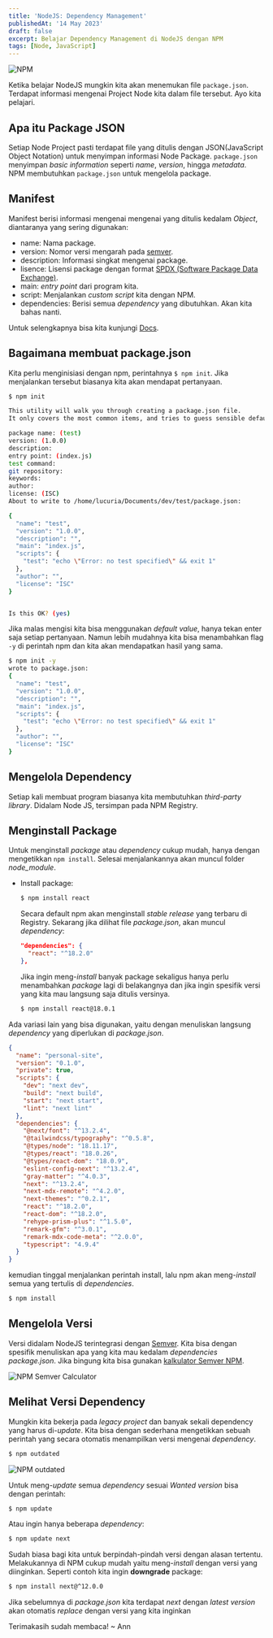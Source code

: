 ```yaml
---
title: 'NodeJS: Dependency Management'
publishedAt: '14 May 2023'
draft: false
excerpt: Belajar Dependency Management di NodeJS dengan NPM
tags: [Node, JavaScript]
---
```


<Image
  src="https://res.cloudinary.com/dokfezoco/image/upload/v1694527355/rdwansch/npm-hero-image.jpeg"
  width={900}
  height={400}
  alt="NPM"
/>

Ketika belajar NodeJS mungkin kita akan menemukan file `package.json`. Terdapat informasi mengenai Project Node kita dalam file tersebut. Ayo kita pelajari.

## Apa itu Package JSON

Setiap Node Project pasti terdapat file yang ditulis dengan JSON(JavaScript Object Notation) untuk menyimpan informasi Node Package. `package.json` menyimpan _basic information_ seperti _name_, _version_, hingga _metadata_. NPM membutuhkan `package.json` untuk mengelola package.

## Manifest

Manifest berisi informasi mengenai mengenai yang ditulis kedalam _Object_, diantaranya yang sering digunakan:

- name: Nama package.
- version: Nomor versi mengarah pada [semver](https://docs.npmjs.com/about-semantic-versioning).
- description: Informasi singkat mengenai package.
- lisence: Lisensi package dengan format [SPDX (Software Package Data Exchange)](https://spdx.org/licenses/).
- main: _entry point_ dari program kita.
- script: Menjalankan _custom script_ kita dengan NPM.
- dependencies: Berisi semua _dependency_ yang dibutuhkan. Akan kita bahas nanti.

Untuk selengkapnya bisa kita kunjungi [Docs](https://docs.npmjs.com/cli/v9/configuring-npm/package-json).

## Bagaimana membuat package.json

Kita perlu menginisiasi dengan npm, perintahnya `$ npm init`. Jika menjalankan tersebut biasanya kita akan mendapat pertanyaan.

```bash
$ npm init

This utility will walk you through creating a package.json file.
It only covers the most common items, and tries to guess sensible defaults.

package name: (test)
version: (1.0.0)
description:
entry point: (index.js)
test command:
git repository:
keywords:
author:
license: (ISC)
About to write to /home/lucuria/Documents/dev/test/package.json:

{
  "name": "test",
  "version": "1.0.0",
  "description": "",
  "main": "index.js",
  "scripts": {
    "test": "echo \"Error: no test specified\" && exit 1"
  },
  "author": "",
  "license": "ISC"
}


Is this OK? (yes)

```

Jika malas mengisi kita bisa menggunakan _default value_, hanya tekan enter saja setiap pertanyaan. Namun lebih mudahnya kita bisa menambahkan flag `-y` di perintah npm dan kita akan mendapatkan hasil yang sama.

```bash
$ npm init -y
wrote to package.json:
{
  "name": "test",
  "version": "1.0.0",
  "description": "",
  "main": "index.js",
  "scripts": {
    "test": "echo \"Error: no test specified\" && exit 1"
  },
  "author": "",
  "license": "ISC"
}
```

## Mengelola Dependency

Setiap kali membuat program biasanya kita membutuhkan _third-party library_. Didalam Node JS, tersimpan pada NPM Registry.

## Menginstall Package

Untuk menginstall _package_ atau _dependency_ cukup mudah, hanya dengan mengetikkan `npm install`. Selesai menjalankannya akan muncul folder _node_module_.

- Install package:

  ```bash
  $ npm install react
  ```

  Secara default npm akan menginstall _stable release_ yang terbaru di Registry. Sekarang jika dilihat file _package.json_, akan muncul _dependency_:

  ```json
  "dependencies": {
    "react": "^18.2.0"
  },
  ```

  Jika ingin meng-_install_ banyak package sekaligus hanya perlu menambahkan _package_ lagi di belakangnya dan jika ingin spesifik versi yang kita mau langsung saja ditulis versinya.

  ```bash
  $ npm install react@18.0.1
  ```

Ada variasi lain yang bisa digunakan, yaitu dengan menuliskan langsung _dependency_ yang diperlukan di _package.json_.

```json
{
  "name": "personal-site",
  "version": "0.1.0",
  "private": true,
  "scripts": {
    "dev": "next dev",
    "build": "next build",
    "start": "next start",
    "lint": "next lint"
  },
  "dependencies": {
    "@next/font": "^13.2.4",
    "@tailwindcss/typography": "^0.5.8",
    "@types/node": "18.11.17",
    "@types/react": "18.0.26",
    "@types/react-dom": "18.0.9",
    "eslint-config-next": "^13.2.4",
    "gray-matter": "^4.0.3",
    "next": "^13.2.4",
    "next-mdx-remote": "^4.2.0",
    "next-themes": "^0.2.1",
    "react": "^18.2.0",
    "react-dom": "^18.2.0",
    "rehype-prism-plus": "^1.5.0",
    "remark-gfm": "^3.0.1",
    "remark-mdx-code-meta": "^2.0.0",
    "typescript": "4.9.4"
  }
}
```

kemudian tinggal menjalankan perintah install, lalu npm akan meng-_install_ semua yang tertulis di _dependencies_.

```bash
$ npm install
```

## Mengelola Versi

Versi didalam NodeJS terintegrasi dengan [Semver](https://semver.org/). Kita bisa dengan spesifik menuliskan apa yang kita mau kedalam _dependencies_ _package.json_. Jika bingung kita bisa gunakan [kalkulator Semver NPM](https://semver.npmjs.com/).

<Image
  src="https://res.cloudinary.com/dokfezoco/image/upload/v1694527355/rdwansch/npm-semver-calculator.png"
  width={900}
  height={400}
  alt="NPM Semver Calculator"
/>

## Melihat Versi Dependency

Mungkin kita bekerja pada _legacy project_ dan banyak sekali dependency yang harus di-_update_. Kita bisa dengan sederhana mengetikkan sebuah perintah yang secara otomatis menampilkan versi mengenai _dependency_.

```bash
$ npm outdated
```

<Image
  src="https://res.cloudinary.com/dokfezoco/image/upload/v1694527355/rdwansch/npm-outdated.png"
  width={900}
  height={400}
  alt="NPM outdated"
/>

Untuk meng-_update_ semua _dependency_ sesuai _Wanted version_ bisa dengan perintah:

```bash
$ npm update
```

Atau ingin hanya beberapa _dependency_:

```bash
$ npm update next
```

Sudah biasa bagi kita untuk berpindah-pindah versi dengan alasan tertentu. Melakukannya di NPM cukup mudah yaitu meng-_install_ dengan versi yang diinginkan. Seperti contoh kita ingin **downgrade** package:

```bash
$ npm install next@^12.0.0
```

Jika sebelumnya di _package.json_ kita terdapat _next_ dengan _latest_ _version_ akan otomatis _replace_ dengan versi yang kita inginkan

Terimakasih sudah membaca!
~ Ann
